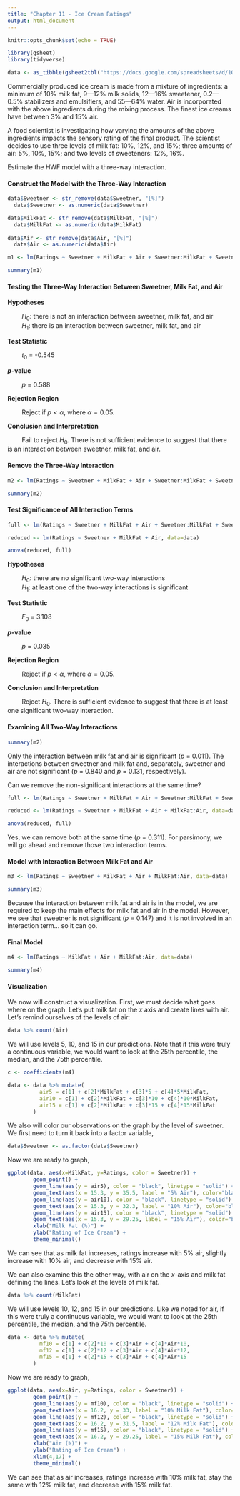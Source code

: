 ```yaml
---
title: "Chapter 11 - Ice Cream Ratings"
output: html_document
---
```


```r
knitr::opts_chunk$set(echo = TRUE)

library(gsheet)
library(tidyverse)

data <- as_tibble(gsheet2tbl("https://docs.google.com/spreadsheets/d/1QH5XDEUEmBGp2ZzO7OQS0T1vSELIjFAi2gTmnqokoMg/edit#gid=0"))
```

Commercially produced ice cream is made from a mixture of
ingredients: a minimum of 10% milk fat, 9—12% milk solids,
12—16% sweetener, 0.2—0.5% stabilizers and emulsifiers, and
55—64% water. Air is incorporated with the above ingredients
during the mixing process. The finest ice creams have between 3%
and 15% air.

A food scientist is investigating how varying the amounts of the
above ingredients impacts the sensory rating of the final product.
The scientist decides to use three levels of milk fat: 10%, 12%,
and 15%; three amounts of air: 5%, 10%, 15%; and two levels of
sweeteners: 12%, 16%.

Estimate the HWF model with a three-way interaction.

#### Construct the Model with the Three-Way Interaction

```r
data$Sweetner <- str_remove(data$Sweetner, "[%]")
  data$Sweetner <- as.numeric(data$Sweetner)

data$MilkFat <- str_remove(data$MilkFat, "[%]")
  data$MilkFat <- as.numeric(data$MilkFat)
  
data$Air <- str_remove(data$Air, "[%]")
  data$Air <- as.numeric(data$Air)

m1 <- lm(Ratings ~ Sweetner + MilkFat + Air + Sweetner:MilkFat + Sweetner:Air + MilkFat:Air + Sweetner:MilkFat:Air, data=data)

summary(m1)
```

#### Testing the Three-Way Interaction Between Sweetner, Milk Fat, and Air

**Hypotheses**

&emsp;&emsp; $H_0:$ there is not an interaction between sweetner, milk fat, and air <br>
&emsp;&emsp; $H_1:$ there is an interaction between sweetner, milk fat, and air

**Test Statistic**

&emsp;&emsp; $t_0$ = -0.545

***p*-value**

&emsp;&emsp; $p$ = 0.588

**Rejection Region**

&emsp;&emsp; Reject if $p < \alpha$, where $\alpha=0.05$.

**Conclusion and Interpretation**

&emsp;&emsp; Fail to reject $H_0$. There is not sufficient evidence to suggest that there is an interaction between sweetner, milk fat, and air.

#### Remove the Three-Way Interaction

```r
m2 <- lm(Ratings ~ Sweetner + MilkFat + Air + Sweetner:MilkFat + Sweetner:Air + MilkFat:Air, data=data)

summary(m2)
```


#### Test Significance of All Interaction Terms

```r
full <- lm(Ratings ~ Sweetner + MilkFat + Air + Sweetner:MilkFat + Sweetner:Air + MilkFat:Air, data=data)

reduced <- lm(Ratings ~ Sweetner + MilkFat + Air, data=data)

anova(reduced, full)
```

**Hypotheses**

&emsp;&emsp; $H_0:$ there are no significant two-way interactions <br>
&emsp;&emsp; $H_1:$ at least one of the two-way interactions is significant

**Test Statistic**

&emsp;&emsp; $F_0$ = 3.108

***p*-value**

&emsp;&emsp; $p$ = 0.035

**Rejection Region**

&emsp;&emsp; Reject if $p < \alpha$, where $\alpha=0.05$.

**Conclusion and Interpretation**

&emsp;&emsp; Reject $H_0$. There is sufficient evidence to suggest that there is at least one significant two-way interaction.

#### Examining All Two-Way Interactions

```r
summary(m2)
```
Only the interaction between milk fat and air is significant (*p* = 0.011). The interactions between sweetner and milk fat and, separately, sweetner and air are not significant (*p* = 0.840 and *p* = 0.131, respectively). 

Can we remove the non-significant interactions at the same time?

```r
full <- lm(Ratings ~ Sweetner + MilkFat + Air + Sweetner:MilkFat + Sweetner:Air + MilkFat:Air, data=data)

reduced <- lm(Ratings ~ Sweetner + MilkFat + Air + MilkFat:Air, data=data)

anova(reduced, full)
```

Yes, we can remove both at the same time (*p* = 0.311). For parsimony, we will go ahead and remove those two interaction terms.

#### Model with Interaction Between Milk Fat and Air

```r
m3 <- lm(Ratings ~ Sweetner + MilkFat + Air + MilkFat:Air, data=data)

summary(m3)
```
Because the interaction between milk fat and air is in the model, we are required to keep the main effects for milk fat and air in the model. However, we see that sweetner is not significant (*p* = 0.147) and it is not involved in an interaction term... so it can go.

#### Final Model

```r
m4 <- lm(Ratings ~ MilkFat + Air + MilkFat:Air, data=data)

summary(m4)
```

#### Visualization

We now will construct a visualization. First, we must decide what goes where on the graph. Let's put milk fat on the *x* axis and create lines with air. Let's remind ourselves of the levels of air:

```r
data %>% count(Air)
```

We will use levels 5, 10, and 15 in our predictions. Note that if this were truly a continuous variable, we would want to look at the 25th percentile, the median, and the 75th percentile. 

```r
c <- coefficients(m4)

data <- data %>% mutate(
          air5 = c[1] + c[2]*MilkFat + c[3]*5 + c[4]*5*MilkFat,
          air10 = c[1] + c[2]*MilkFat + c[3]*10 + c[4]*10*MilkFat,
          air15 = c[1] + c[2]*MilkFat + c[3]*15 + c[4]*15*MilkFat
        )
```

We also will color our observations on the graph by the level of sweetner. We first need to turn it back into a factor variable,

```r
data$Sweetner <- as.factor(data$Sweetner)
```

Now we are ready to graph,

```r
ggplot(data, aes(x=MilkFat, y=Ratings, color = Sweetner)) +
        geom_point() +
        geom_line(aes(y = air5), color = "black", linetype = "solid") +
        geom_text(aes(x = 15.3, y = 35.5, label = "5% Air"), color="black", show.legend = FALSE) + 
        geom_line(aes(y = air10), color = "black", linetype = "solid") +
        geom_text(aes(x = 15.3, y = 32.3, label = "10% Air"), color="black", show.legend = FALSE) + 
        geom_line(aes(y = air15), color = "black", linetype = "solid") +
        geom_text(aes(x = 15.3, y = 29.25, label = "15% Air"), color="black", show.legend = FALSE) +
        xlab("Milk Fat (%)") +
        ylab("Rating of Ice Cream") +
        theme_minimal() 
```

We can see that as milk fat increases, ratings increase with 5% air, slightly increase with 10% air, and decrease with 15% air.

We can also examine this the other way, with air on the *x*-axis and milk fat defining the lines. Let's look at the levels of milk fat.

```r
data %>% count(MilkFat)
```

We will use levels 10, 12, and 15 in our predictions. Like we noted for air, if this were truly a continuous variable, we would want to look at the 25th percentile, the median, and the 75th percentile.

```r
data <- data %>% mutate(
          mf10 = c[1] + c[2]*10 + c[3]*Air + c[4]*Air*10,
          mf12 = c[1] + c[2]*12 + c[3]*Air + c[4]*Air*12,
          mf15 = c[1] + c[2]*15 + c[3]*Air + c[4]*Air*15
        )
```

Now we are ready to graph,

```r
ggplot(data, aes(x=Air, y=Ratings, color = Sweetner)) +
        geom_point() +
        geom_line(aes(y = mf10), color = "black", linetype = "solid") +
        geom_text(aes(x = 16.2, y = 33, label = "10% Milk Fat"), color="black", show.legend = FALSE) + 
        geom_line(aes(y = mf12), color = "black", linetype = "solid") +
        geom_text(aes(x = 16.2, y = 31.5, label = "12% Milk Fat"), color="black", show.legend = FALSE) + 
        geom_line(aes(y = mf15), color = "black", linetype = "solid") +
        geom_text(aes(x = 16.2, y = 29.25, label = "15% Milk Fat"), color="black", show.legend = FALSE) +
        xlab("Air (%)") +
        ylab("Rating of Ice Cream") +
        xlim(4,17) +
        theme_minimal() 
```

We can see that as air increases, ratings increase with 10% milk fat, stay the same with 12% milk fat, and decrease with 15% milk fat.